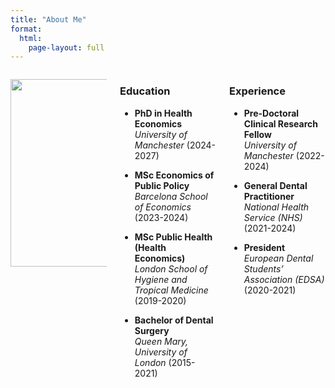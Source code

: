 ```yaml
---
title: "About Me"
format: 
  html: 
    page-layout: full
---
```


:::: columns
::: {.column .smaller width="30%"}
![](images/BSODR ECR Conference-88_websize.jpg){width="300"}
:::

::: {.column width="30%"}
### Education

-   **PhD in Health Economics**\
    *University of Manchester* (2024-2027)

-   **MSc Economics of Public Policy**\
    *Barcelona School of Economics* (2023-2024)

-   **MSc Public Health (Health Economics)**\
    *London School of Hygiene and Tropical Medicine* (2019-2020)

-   **Bachelor of Dental Surgery**\
    *Queen Mary, University of London* (2015-2021)
:::


::: {.column width="30%"}
### Experience

-   **Pre-Doctoral Clinical Research Fellow**\
    *University of Manchester* (2022-2024)

-   **General Dental Practitioner**\
    *National Health Service (NHS)* (2021-2024)

-   **President**\
    *European Dental Students' Association (EDSA)* (2020-2021)
:::

::::
